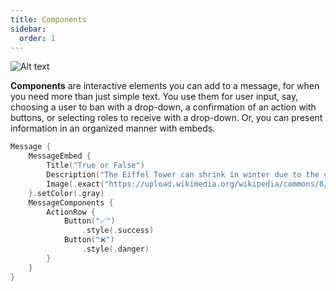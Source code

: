 ```yaml
---
title: Components
sidebar:
  order: 1
---
```

![Alt text](../../../assets/components.png)

**Components** are interactive elements you can add to a message, for when you need more than just
simple text. You use them for user input, say,
choosing a user to ban with a drop-down, a confirmation of an action with buttons, or selecting roles
to receive with a drop-down. Or, you can present information in an organized manner with embeds.

```swift
Message {
	MessageEmbed {
		Title("True or False")
		Description("The Eiffel Tower can shrink in winter due to the cold.")
		Image(.exact("https://upload.wikimedia.org/wikipedia/commons/8/85/Tour_Eiffel_Wikimedia_Commons_%28cropped%29.jpg"))
	}.setColor(.gray)
	MessageComponents {
		ActionRow {
			Button("✅")
				.style(.success)
			Button("❌")
				.style(.danger)
		}
	}
}
```


